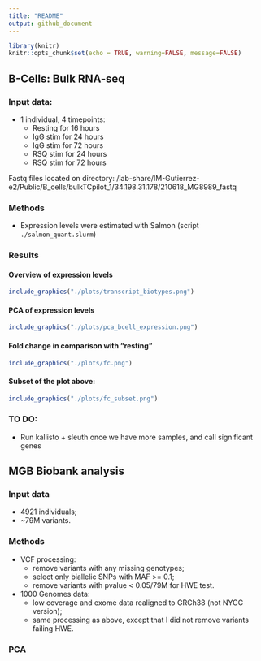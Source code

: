 ```yaml
---
title: "README"
output: github_document
---
```


```r
library(knitr)
knitr::opts_chunk$set(echo = TRUE, warning=FALSE, message=FALSE)
```

## B-Cells: Bulk RNA-seq

### Input data:

- 1 individual, 4 timepoints:
  - Resting for 16 hours
  - IgG stim for 24 hours
  - IgG stim for 72 hours
  - RSQ stim for 24 hours
  - RSQ stim for 72 hours
  
Fastq files located on directory:
/lab-share/IM-Gutierrez-e2/Public/B_cells/bulkTCpilot_1/34.198.31.178/210618_MG8989_fastq

### Methods

- Expression levels were estimated with Salmon (script `./salmon_quant.slurm`)


### Results

#### Overview of expression levels

```r
include_graphics("./plots/transcript_biotypes.png")
```

#### PCA of expression levels

```r
include_graphics("./plots/pca_bcell_expression.png")
```

#### Fold change in comparison with "resting"

```r
include_graphics("./plots/fc.png")
```

#### Subset of the plot above:

```r
include_graphics("./plots/fc_subset.png")
```

### TO DO:

- Run kallisto + sleuth once we have more samples, and call significant genes



## MGB Biobank analysis

### Input data

- 4921 individuals;
- ~79M variants.

### Methods

- VCF processing:
  - remove variants with any missing genotypes;
  - select only biallelic SNPs with MAF >= 0.1;
  - remove variants with pvalue < 0.05/79M for HWE test.
  
- 1000 Genomes data:
  - low coverage and exome data realigned to GRCh38 (not NYGC version);
  - same processing as above, except that I did not remove variants failing HWE.

### PCA





